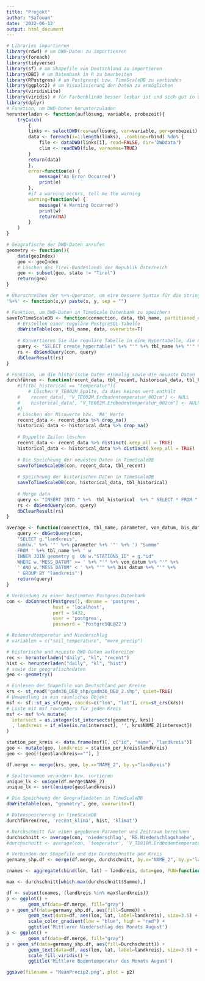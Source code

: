 ```yaml
---
title: "Projekt"
author: "Safouan"
date: '2022-06-12'
output: html_document
---
```


```r
# Libraries importieren
library(rdwd) # um DWD-Daten zu importienren
library(foreach)
library(tidyverse)
library(sf) # um Shapefile von Deutschland zu importieren
library(DBI) # um Datenbank in R zu bearbeiten
library(RPostgres) # um Postgresql bzw. TimeScaleDB zu verbinden
library(ggplot2) # um Visualisierung der Daten zu ermöglichen
library(viridisLite)
library(viridis) # für Farbenblinde besser lesbar ist und sich gut in Graustufen drucken lässt
library(dplyr)
# Funktion, um DWD-Daten herunterzuladen
herunterladen <- function(auflösung, variable, probezeit){
    tryCatch(
        {
        links <- selectDWD(res=auflösung, var=variable, per=probezeit)
        data <- foreach(i=1:length(links), .combine=rbind) %do% {
            file <- dataDWD(links[i], read=FALSE, dir='DWDdata')
            clim <- readDWD(file, varnames=TRUE)
        }    
        return(data)
        },
        error=function(e) {
            message('An Error Occurred')
            print(e)
        },
        #if a warning occurs, tell me the warning
        warning=function(w) {
            message('A Warning Occurred')
            print(w)
            return(NA)
        }
    )
}

# Geografische der DWD-Daten anrufen
geometry <- function(){
    data(geoIndex)
    geo <- geoIndex
    # Löschen des Tirol-Bundeslands der Republik Österreich
    geo <- subset(geo, state != "Tirol") 
    return(geo)
}

# Überschreiben der %+%-Operator, um eine bessere Syntax für die String-Verkettung zu erhalten
'%+%' <- function(x,y) paste(x, y, sep = "")

# Funktion, um DWD-Daten in TimeScale Datenbank zu speichern
saveToTimeScaleDB <- function(connection, data, tbl_name, partitioned_on='MESS_DATUM') {
    # Erstellen einer reguläre PostgreSQL-Tabelle
    dbWriteTable(con, tbl_name, data, overwrite=T)
    
    # Konvertieren Sie die reguläre Tabelle in eine Hypertabelle, die nach der Spalte MESS_DATUM partitioniert ist und deren Intervall (chunck interval) 1 Monat beträgt
    query <- "SELECT create_hypertable(" %+% "'" %+% tbl_name %+% "'" %+% ',' %+% "'" %+% partitioned_on %+% "'" %+% ',' %+% "migrate_data => true" %+% ',' %+% "chunk_time_interval => INTERVAL '1 month')"
    rs <- dbSendQuery(con, query)
    dbClearResult(rs)
}

# Funktion, um die historische Daten einmalig sowie die neueste Daten 
durchführen <- function(recent_data, tbl_recent, historical_data, tbl_historical){
    #if(tbl_historical == "temperatur"){
        # Löschen V_TE002M Spalte, da dies keinen wert enthält  
    #    recent_data[, "V_TE002M.Erdbodentemperatur_002cm"] <- NULL
    #    historical_data[, "V_TE002M.Erdbodentemperatur_002cm"] <- NULL
    #}
    # Löschen der Misswerte bzw. 'NA' Werte
    recent_data <- recent_data %>% drop_na()
    historical_data <- historical_data %>% drop_na()
    
    # Doppelte Zeilen löschen
    recent_data <- recent_data %>% distinct(.keep_all = TRUE)
    historical_data <- historical_data %>% distinct(.keep_all = TRUE)
    
    # Die Speicheung der neuesten Daten in TimeScaleDB  
    saveToTimeScaleDB(con, recent_data, tbl_recent)
    
    # Speicheung der historischen Daten in TimeScaleDB
    saveToTimeScaleDB(con, historical_data, tbl_historical)
    
    # Merge data
    query <- "INSERT INTO " %+%  tbl_historical  %+% " SELECT * FROM "  %+% tbl_recent
    rs <- dbSendQuery(con, query)
    dbClearResult(rs)
}

average <- function(connection, tbl_name, parameter, von_datum, bis_datum){
    query <- dbGetQuery(con, 
    'SELECT g."landkreis", 
    sum(w.' %+% '"' %+% parameter %+% '"' %+% ') "Summe" 
    FROM ' %+% tbl_name %+% ' w
    INNER JOIN geometry g  ON w."STATIONS_ID" = g."id" 
    WHERE w."MESS_DATUM" >= ' %+% "'" %+% von_datum %+% "'" %+%
    ' AND w."MESS_DATUM" < ' %+% "'" %+% bis_datum %+% "'" %+%
    ' GROUP BY "landkreis"')
    return(query)
}

# Verbindung zu einer bestimmten Postgres-Datenbank
con <- dbConnect(Postgres(), dbname = 'postgres', 
                 host = 'localhost',
                 port = 5432,
                 user = 'postgres',
                 password = 'PostgreSQL@22')

# Bodenerdtemperatur und Niederschlag
# variablen = c("soil_temperature", "more_precip")

# historische und neueste DWD-Daten aufbereiten
rec <- herunterladen("daily", "kl", "recent")
hist <- herunterladen("daily", "kl", "hist")
# sowie die geografischedaten
geo <- geometry()

# Einlesen der Shapefile von Deutschland per Kreise
krs <- st_read("gadm36_DEU_shp/gadm36_DEU_2.shp", quiet=TRUE)
# Umwandlung in ein räumliches Objekt
msf <- sf::st_as_sf(geo, coords=c("lon", "lat"), crs=st_crs(krs))
# Liste mit msf rownumbers für jeden Kreis
msf <- msf %>% mutate(
  intersect = as.integer(st_intersects(geometry, krs))
  , landkreis = if_else(is.na(intersect), '', krs$NAME_2[intersect])
)

station_per_kreis <- data.frame(msf)[, c("id", "name", "landkreis")]
geo <- mutate(geo, landkreis = station_per_kreis$landkreis) 
geo <- geo[!(geo$landkreis==""), ]

df.merge <- merge(krs, geo, by.x="NAME_2", by.y="landkreis")

# Spaltennamen verändern bzw. sortieren
unique_lk <- unique(df.merge$NAME_2)
unique_lk <- sort(unique(geo$landkreis))

# Die Speicheung der Geografiedaten in TimeScaleDB  
dbWriteTable(con, "geometry", geo, overwrite=T)

# Datenspeicherung in TimeScaleDB
durchführen(rec, 'recent_klima', hist, 'klimat')

# Durchschnitt für einen gegebenen Parameter und Zeitraum berechnen
durchschnitt <- average(con, 'niederschlag', 'RS.Niederschlagshoehe', '2022-08-01', '2022-09-01')
#durchschnitt <- average(con, 'temperatur', 'V_TE010M.Erdbodentemperatur_010cm', '2022-08-01', '2022-09-01')

# Verbinden der Shapefile und die Durchschnitte per Kreis
germany_shp.df <- merge(df.merge, durchschnitt, by.x="NAME_2", by.y="landkreis")

cnames <- aggregate(cbind(lon, lat) ~ landkreis, data=geo, FUN=function(x) mean(range(x)))

max <- durchschnitt[which.max(durchschnitt$Summe),]

df <- subset(cnames, (landkreis %in% max$landkreis))
p <- ggplot() + 
        geom_sf(data=df.merge, fill="gray")
p + geom_sf(data=germany_shp.df, aes(fill=Summe)) +
        geom_text(data=df, aes(lon, lat, label=landkreis), size=3.5) +
        scale_color_gradient(low = "blue", high = "red") +
        ggtitle('Mittlerer Niederschlag des Monats August') 
p <- ggplot() + 
        geom_sf(data=df.merge, fill="gray")
p + geom_sf(data=germany_shp.df, aes(fill=Durchschnitt)) +
        geom_text(data=df, aes(lon, lat, label=landkreis), size=3.5) +
        scale_fill_viridis() +
        ggtitle('Mittlere Bodentemperatur des Monats August') 

ggsave(filename = "MeanPrecip2.png", plot = p2)

```